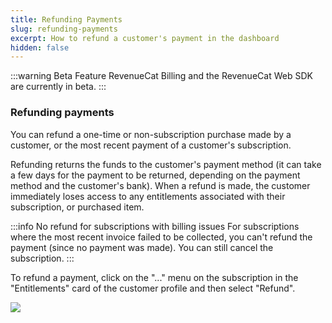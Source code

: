 ```yaml
---
title: Refunding Payments
slug: refunding-payments
excerpt: How to refund a customer's payment in the dashboard
hidden: false
---
```

:::warning Beta Feature
RevenueCat Billing and the RevenueCat Web SDK are currently in beta.
:::

### Refunding payments
You can refund a one-time or non-subscription purchase made by a customer, or the most recent payment of a customer's subscription.

Refunding returns the funds to the customer's payment method (it can take a few days for the payment to be returned, depending on the payment method and the customer's bank). When a refund is made, the customer immediately loses access to any entitlements associated with their subscription, or purchased item.

:::info No refund for subscriptions with billing issues
For subscriptions where the most recent invoice failed to be collected, you can't refund the payment (since no payment was made). You can still cancel the subscription.
:::

To refund a payment, click on the "..." menu on the subscription in the "Entitlements" card of the customer profile and then select "Refund".

![](/images/refunding-and-cancelling.png)